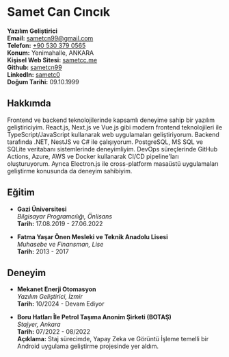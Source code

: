 
<Letter id="page-1">

# Samet Can Cıncık

**Yazılım Geliştirici**  
**Email:** sametcn99@gmail.com  
**Telefon:** [+90 530 379 0565](tel:+905303790565)  
**Konum:** Yenimahalle, ANKARA  
**Kişisel Web Sitesi:** [sametcc.me](https://sametcc.me)  
**Github:** [sametcn99](https://github.com/sametcn99)  
**LinkedIn:** [sametc0](https://www.linkedin.com/in/sametc0)  
**Doğum Tarihi:** 09.10.1999

## Hakkımda

Frontend ve backend teknolojilerinde kapsamlı deneyime sahip bir yazılım geliştiriciyim. React.js, Next.js ve Vue.js gibi modern frontend teknolojileri ile TypeScript/JavaScript kullanarak web uygulamaları geliştiriyorum. Backend tarafında .NET, NestJS ve C# ile çalışıyorum. PostgreSQL, MS SQL ve SQLite veritabanı sistemlerinde deneyimliyim. DevOps süreçlerinde GitHub Actions, Azure, AWS ve Docker kullanarak CI/CD pipeline'ları oluşturuyorum. Ayrıca Electron.js ile cross-platform masaüstü uygulamaları geliştirme konusunda da deneyim sahibiyim.

## Eğitim

- **Gazi Üniversitesi**  
  _Bilgisayar Programcılığı, Önlisans_  
  **Tarih:** 17.08.2019 - 27.06.2022

- **Fatma Yaşar Önen Mesleki ve Teknik Anadolu Lisesi**  
  _Muhasebe ve Finansman, Lise_  
  **Tarih:** 2013 - 2017

## Deneyim

- **Mekanet Enerji Otomasyon**  
  _Yazılım Geliştirici, İzmir_  
  **Tarih:** 10/2024 - Devam Ediyor

- **Boru Hatları İle Petrol Taşıma Anonim Şirketi (BOTAŞ)**  
  _Stajyer, Ankara_  
  **Tarih:** 07/2022 - 08/2022  
  **Açıklama:** Staj sürecimde, Yapay Zeka ve Görüntü İşleme temelli bir Android uygulama geliştirme projesinde yer aldım.

</Letter>
